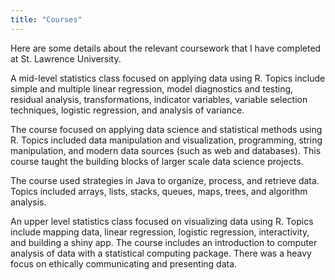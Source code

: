 ---
title: "Courses"
---

Here are some details about the relevant coursework that I have completed at St. Lawrence University.

::: {.callout-note collapse="true" title="Applied Regression Analysis" appearance="simple"}
A mid-level statistics class focused on applying data using R. Topics include simple and multiple linear regression, model diagnostics and testing, residual analysis, transformations, indicator variables, variable selection techniques, logistic regression, and analysis of variance.
:::

::: {.callout-note collapse="true" title="Intro to Data Science" appearance="simple"}
The course focused on applying data science and statistical methods using R. Topics included data manipulation and visualization, programming, string manipulation, and modern data sources (such as web and databases). This course taught the building blocks of larger scale data science projects.
:::

::: {.callout-note collapse="true" title="Data Structures" appearance="simple"}
The course used strategies in Java to organize, process, and retrieve data. Topics included arrays, lists, stacks, queues, maps, trees, and algorithm analysis. 
:::

::: {.callout-note collapse="true" title="Data Visualization" appearance="simple"}
An upper level statistics class focused on visualizing data using R. Topics include mapping data, linear regression, logistic regression, interactivity, and building a shiny app. The course includes an introduction to computer analysis of data with a statistical computing package. There was a heavy focus on ethically communicating and presenting data.
:::
